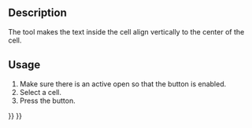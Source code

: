 <languages/>

{{Docnav
|[[Spreadsheet_AlignTop|Align Top]]
|[[Spreadsheet_AlignBottom|Align Bottom]]
|[[Spreadsheet_Workbench|Spreadsheet]]
|IconL=Spreadsheet_AlignTop.svg
|IconR=Spreadsheet_AlignBottom.svg
|IconC=Workbench_Spreadsheet.svg
}}

{{GuiCommand
|Name=Spreadsheet AlignVCenter
|MenuLocation=Spreadsheet → Alignment → Vertically-center align
|Workbenches=[[Spreadsheet_Workbench|Spreadsheet]]
|Version=0.17
}}

==Description==

The {{Button|[[File:Spreadsheet_AlignVCenter.svg|16px]] [[Spreadsheet_AlignVCenter|Spreadsheet AlignVCenter]]}} tool makes the text inside the cell align vertically to the center of the cell.

==Usage==

# Make sure there is an active {{Button|[[File:Spreadsheet_CreateSheet.svg|16px]] [[Spreadsheet_CreateSheet|Spreadsheet]]}} open so that the button is enabled.
# Select a cell.
# Press the {{Button|[[File:Spreadsheet_AlignVCenter.svg|16px]] [[Spreadsheet_AlignVCenter|Spreadsheet AlignVCenter]]}} button.


{{Docnav
|[[Spreadsheet_AlignTop|Align Top]]
|[[Spreadsheet_AlignBottom|Align Bottom]]
|[[Spreadsheet_Workbench|Spreadsheet]]
|IconL=Spreadsheet_AlignTop.svg
|IconR=Spreadsheet_AlignBottom.svg
|IconC=Workbench_Spreadsheet.svg
}}

{{Spreadsheet_Tools_navi{{#translation:}}}}
{{Userdocnavi{{#translation:}}}}